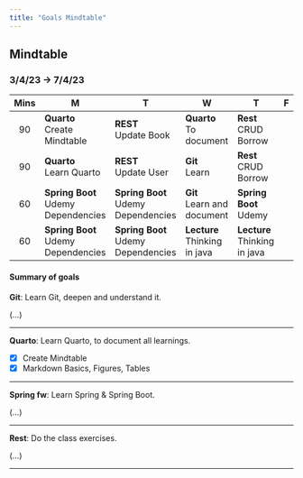 ```yaml
---
title: "Goals Mindtable"
---
```


## Mindtable
### 3/4/23 -> 7/4/23


| Mins | M                                     | T                                     | W                               | T                               | F |
|:------:|---------------------------------------|---------------------------------------|---------------------------------|---------------------------------|---|
| 90   | **Quarto**<br>Create Mindtable        | **REST**<br> Update Book              | **Quarto**<br>To document       | **Rest**<br>CRUD Borrow         |   |
| 90   | **Quarto**<br>Learn Quarto            | **REST**<br> Update User              | **Git**<br>Learn                | **Rest**<br>CRUD Borrow         |   |
| 60   | **Spring Boot** Udemy<br>Dependencies | **Spring Boot** Udemy<br>Dependencies | **Git**<br>Learn and document   | **Spring Boot**<br> Udemy       |   |
| 60   | **Spring Boot** Udemy<br>Dependencies | **Spring Boot** Udemy<br>Dependencies | **Lecture**<br>Thinking in java | **Lecture**<br>Thinking in java |   |

#### Summary of goals
**Git**: Learn Git, deepen and understand it.

:::{.border}
(...)
:::
---

**Quarto**: Learn Quarto, to document all learnings.

:::{.border}
- [x] Create Mindtable
- [x] Markdown Basics, Figures, Tables
:::
---

**Spring fw**: Learn Spring & Spring Boot.

:::{.border}
(...)
:::
---

**Rest**: Do the class exercises.

:::{.border}
(...)
:::
--- 

